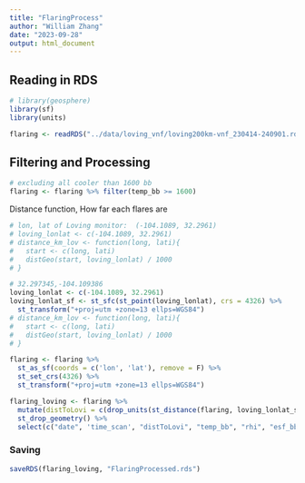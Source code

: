 ```yaml
---
title: "FlaringProcess"
author: "William Zhang"
date: "2023-09-28"
output: html_document
---
```

## Reading in RDS
```r
# library(geosphere)
library(sf)
library(units)
```

```r
flaring <- readRDS("../data/loving_vnf/loving200km-vnf_230414-240901.rds")
```

## Filtering and Processing
```r
# excluding all cooler than 1600 bb
flaring <- flaring %>% filter(temp_bb >= 1600)
```

Distance function, How far each flares are
```r
# lon, lat of Loving monitor:  (-104.1089, 32.2961)
# loving_lonlat <- c(-104.1089, 32.2961)
# distance_km_lov <- function(long, lati){
#   start <- c(long, lati)
#   distGeo(start, loving_lonlat) / 1000
# }

# 32.297345,-104.109386
loving_lonlat <- c(-104.1089, 32.2961) 
loving_lonlat_sf <- st_sfc(st_point(loving_lonlat), crs = 4326) %>%
  st_transform("+proj=utm +zone=13 ellps=WGS84")
# distance_km_lov <- function(long, lati){
#   start <- c(long, lati)
#   distGeo(start, loving_lonlat) / 1000
# }

flaring <- flaring %>%
  st_as_sf(coords = c('lon', 'lat'), remove = F) %>%
  st_set_crs(4326) %>%
  st_transform("+proj=utm +zone=13 ellps=WGS84")

flaring_loving <- flaring %>% 
  mutate(distToLovi = c(drop_units(st_distance(flaring, loving_lonlat_sf)))/1000) %>% 
  st_drop_geometry() %>%
  select(c("date", 'time_scan', "distToLovi", "temp_bb", "rhi", "esf_bb", "area_bb", "lon", "lat")) 
```

### Saving
```r
saveRDS(flaring_loving, "FlaringProcessed.rds")
```





